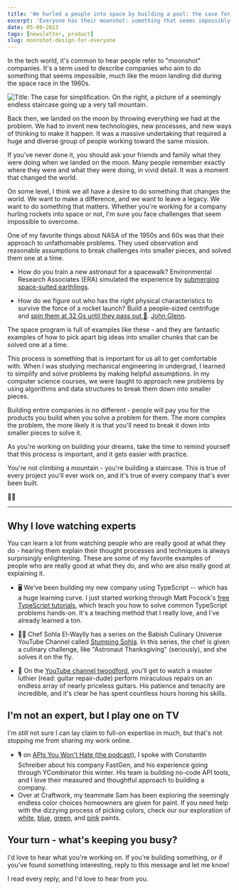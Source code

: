 ```yaml
---
title: 'We hurled a people into space by building a pool: the case for simplification'
excerpt: 'Everyone has their moonshot: something that seems impossibly difficult. We can learn a lot from the people who have landed their own moonshots.'
date: 05-09-2023
tags: [newsletter, product]
slug: moonshot-design-for-everyone
---
```


In the tech world, it's common to hear people refer to "moonshot" companies. It's a term used to describe companies who aim to do something that seems impossible, much like the moon landing did during the space race in the 1960s.

<Image
  publicId="newsletters/moonshot-design-for-everyone/cover"
  alt="Title: The case for simplification. On the right, a picture of a seemingly endless staircase going up a very tall mountain."
/>

Back then, we landed on the moon by throwing everything we had at the problem. We had to invent new technologies, new processes, and new ways of thinking to make it happen. It was a massive undertaking that required a huge and diverse group of people working toward the same mission.

If you've never done it, you should ask your friends and family what they were doing when we landed on the moon. Many people remember exactly where they were and what they were doing, in vivid detail. It was a moment that changed the world.

On some level, I think we all have a desire to do something that changes the world. We want to make a difference, and we want to leave a legacy. We want to do something that matters. Whether you're working for a company hurling rockets into space or not, I'm sure you face challenges that seem impossible to overcome.

One of my favorite things about NASA of the 1950s and 60s was that their approach to unfathomable problems. They used observation and reasonable assumptions to break challenges into smaller pieces, and solved them one at a time.

- How do you train a new astronaut for a spacewalk? Environmental Research Associates (ERA) simulated the experience by [submerging space-suited earthlings](https://airandspace.si.edu/stories/editorial/inventing-underwater-training-walking-space).

- How do we figure out who has the right physical characteristics to survive the force of a rocket launch? Build a people-sized centrifuge and [spin them at 32 Gs until they pass out 🤢](https://www.smithsonianmag.com/air-space-magazine/the-g-machine-16799374/). [John Glenn](https://www.nasa.gov/centers/glenn/about/bios/john_glenn.html).

The space program is full of examples like these - and they are fantastic examples of how to pick apart big ideas into smaller chunks that can be solved one at a time.

This process is something that is important for us all to get comfortable with. When I was studying mechanical engineering in undergrad, I learned to simplify and solve problems by making helpful assumptions. In my computer science courses, we were taught to approach new problems by using algorithms and data structures to break them down into smaller pieces.

Building entire companies is no different - people will pay you for the products you build when you solve a problem for them. The more complex the problem, the more likely it is that you'll need to break it down into smaller pieces to solve it.

As you're working on building your dreams, take the time to remind yourself that this process is important, and it gets easier with practice.

You're not climbing a mountain - you're building a staircase. This is true of every project you'll ever work on, and it's true of every company that's ever been built.

🚀🌝

---

## Why I love watching experts

You can learn a lot from watching people who are really good at what they do - hearing them explain their thought processes and techniques is always surprisingly enlightening. These are some of my favorite examples of people who are really good at what they do, and who are also really good at explaining it.

- 🖥️ We've been building my new company using TypeScript -- which has a huge learning curve. I just started working through Matt Pocock's [free TypeScript tutorials](https://www.totaltypescript.com/tutorials), which teach you how to solve common TypeScript problems hands-on. It's a teaching method that I really love, and I've already learned a ton.

- 👩‍🍳 Chef Sohla El-Waylly has a series on the Babish Culinary Universe YouTube Channel called [Stumping Sohla](https://www.youtube.com/watch?v=lyhTkX3e-U0&list=PLopY4n17t8RDZ0Nmj7pApzAvxULlobJe_). In this series, the chef is given a culinary challenge, like "Astronaut Thanksgiving" (seriously), and she solves it on the fly.

- 🎸 On the [YouTube channel twoodford](https://www.youtube.com/watch?v=wgL2GfuA-EM), you'll get to watch a master luthier (read: guitar repair-dude) perform miraculous repairs on an endless array of nearly priceless guitars. His patience and tenacity are incredible, and it's clear he has spent countless hours honing his skills.

## I'm not an expert, but I play one on TV

I'm _still_ not sure I can lay claim to full-on expertise in much, but that's not stopping me from sharing my work online.

- 🎙️ on [APIs You Won't Hate (the podcast)](https://apisyouwonthate.com/podcast/no-code-apis-and-automation-with-constantin-schreiber-from-fastgen/), I spoke with Constantin Schreiber about his company FastGen, and his experience going through YCombinator this winter. His team is building no-code API tools, and I love their measured and thoughtful approach to building a company.
- Over at Craftwork, my teammate Sam has been exploring the seemingly endless color choices homeowners are given for paint. If you need help with the dizzying process of picking colors, check our our exploration of [white](https://craftwork.com/articles/craftworks-favorite-white-paints), [blue](https://craftwork.com/articles/craftworks-favorite-blue-paints), [green](https://craftwork.com/articles/green-paints-craftwork-loves), and [pink](https://craftwork.com/articles/craftworks-favorite-pink-paints) paints.

## Your turn - what's keeping you busy?

I'd love to hear what you're working on. If you're building something, or if you've found something interesting, reply to this message and let me know!

I read every reply, and I'd love to hear from you.

